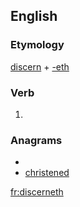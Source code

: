 ==English==

===Etymology===
[[discern]] + [[-eth]]

===Verb===
{{infl|en|verb form}}

# {{archaic third-person singular of|discern}}

===Anagrams===
* {{alphagram|cdeehinrst}}
* [[christened#English|christened]]


[[fr:discerneth]]